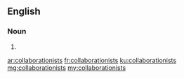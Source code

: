 ==English==

===Noun===
{{head|en|noun plural form}}

# {{plural of|collaborationist|lang=en}}

[[ar:collaborationists]]
[[fr:collaborationists]]
[[ku:collaborationists]]
[[mg:collaborationists]]
[[my:collaborationists]]
